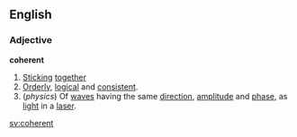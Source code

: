 ==English==
===Adjective===
'''coherent'''
#[[Sticking]] [[together]]
#[[Orderly]], [[logical]] and [[consistent]].
#(''physics'') Of [[wave]]s having the same [[direction]], [[amplitude]] and [[phase]], as [[light]] in a [[laser]].

[[sv:coherent]]